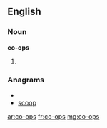 ==English==

===Noun===
'''co-ops'''

# {{plural of|[[co-op]]}}

===Anagrams===
* {{alphagram|coops}}
* [[scoop#English|scoop]]

[[ar:co-ops]]
[[fr:co-ops]]
[[mg:co-ops]]